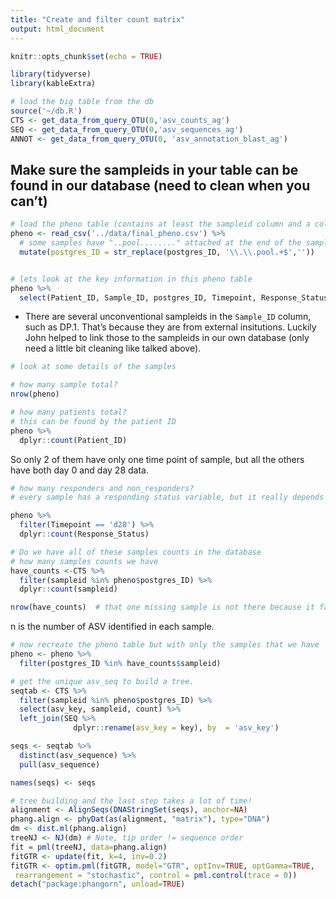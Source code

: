 ```yaml
---
title: "Create and filter count matrix"
output: html_document
---
```


```r
knitr::opts_chunk$set(echo = TRUE)
```


```r
library(tidyverse)
library(kableExtra)
```

```r
# load the big table from the db
source('~/db.R')
CTS <- get_data_from_query_OTU(0,'asv_counts_ag')
SEQ <- get_data_from_query_OTU(0,'asv_sequences_ag')
ANNOT <- get_data_from_query_OTU(0, 'asv_annotation_blast_ag')
```


## Make sure the sampleids in your table can be found in our database (need to clean when you can't)

```r
# load the pheno table (contains at least the sampleid column and a column with phenotype information that you are interested in, such as Toxicity Y and N, Responding status: responder and non_responder)
pheno <- read_csv('../data/final_pheno.csv') %>% 
  # some samples have "..pool........" attached at the end of the sampleid, remove them
  mutate(postgres_ID = str_replace(postgres_ID, '\\.\\.pool.+$',''))


# lets look at the key information in this pheno table
pheno %>% 
  select(Patient_ID, Sample_ID, postgres_ID, Timepoint, Response_Status )
```

- There are several unconventional sampleids in the `Sample_ID` column, such as DP.1. That's because they are from external insitutions. Luckily John helped to link those to the sampleids in our own database (only need a little bit cleaning like talked above). 

```r
# look at some details of the samples

# how many sample total?
nrow(pheno)
```
```r
# how many patients total?
# this can be found by the patient ID 
pheno %>% 
  dplyr::count(Patient_ID)
```
So only 2 of them have only one time point of sample, but all the others have both day 0 and day 28 data.

```r
# how many responders and non_responders?
# every sample has a responding status variable, but it really depends on the day 28 response. In other words, for the sample patient's samples, day 0 response will be the same as day 28's.

pheno %>% 
  filter(Timepoint == 'd28') %>% 
  dplyr::count(Response_Status)

```



```r
# Do we have all of these samples counts in the database
# how many samples counts we have
have_counts <-CTS %>% 
  filter(sampleid %in% pheno$postgres_ID) %>% 
  dplyr::count(sampleid) 

nrow(have_counts)  # that one missing sample is not there because it failed sequencing due to some amplification problem.
```

n is the number of ASV identified in each sample. 

```r
# now recreate the pheno table but with only the samples that we have 
pheno <- pheno %>% 
  filter(postgres_ID %in% have_counts$sampleid)
```



```r
# get the unique asv_seq to build a tree.
seqtab <- CTS %>% 
  filter(sampleid %in% pheno$postgres_ID) %>% 
  select(asv_key, sampleid, count) %>% 
  left_join(SEQ %>% 
              dplyr::rename(asv_key = key), by  = 'asv_key')

seqs <- seqtab %>% 
  distinct(asv_sequence) %>% 
  pull(asv_sequence)

names(seqs) <- seqs

# tree building and the last step takes a lot of time!
alignment <- AlignSeqs(DNAStringSet(seqs), anchor=NA)
phang.align <- phyDat(as(alignment, "matrix"), type="DNA")
dm <- dist.ml(phang.align)
treeNJ <- NJ(dm) # Note, tip order != sequence order
fit = pml(treeNJ, data=phang.align)
fitGTR <- update(fit, k=4, inv=0.2)
fitGTR <- optim.pml(fitGTR, model="GTR", optInv=TRUE, optGamma=TRUE,
 rearrangement = "stochastic", control = pml.control(trace = 0))
detach("package:phangorn", unload=TRUE)
```


